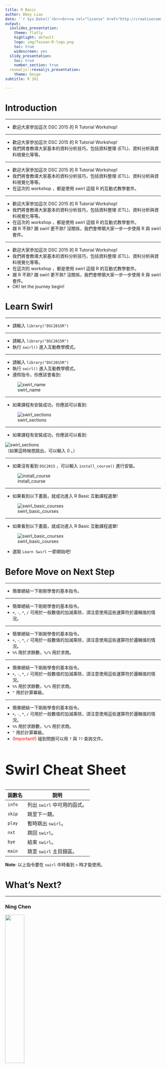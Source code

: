 ```yaml
---
title: R Basic
author: Dboy Liao
date: '`r Sys.Date()`<br><br><a rel="license" href="http://creativecommons.org/licenses/by-nc-sa/4.0/"><img alt="創用 CC 授權條款" style="border-width:0" src="img/by-nc-sa-4.0-88x31.png" /></a>'
output:
  ioslides_presentation:
    theme: flatly
    highlight: default
    logo: img/Taiwan-R-logo.png
    toc: true
    widescreen: yes
  slidy_presentation:
    toc: true
    number_section: true
  revealjs::revealjs_presentation:
    theme: beige
subtitle: R 101

---
```


<style>

slides {
  background-color: black;
}

h2 {
  font-size: 45px
}
</style>

<!--######################################################################################-->
# Introduction
<!--######################################################################################-->

---

- 歡迎大家參加這次 DSC 2015 的 R Tutorial Workshop!

---

- 歡迎大家參加這次 DSC 2015 的 R Tutorial Workshop!
- 我們將會教導大家基本的資料分析技巧，包括資料整理 (ETL)、資料分析與資料視覺化等等。

---

- 歡迎大家參加這次 DSC 2015 的 R Tutorial Workshop!
- 我們將會教導大家基本的資料分析技巧，包括資料整理 (ETL)、資料分析與資料視覺化等等。
- 在這次的 workshop ，都是使用 swirl 這個 R 的互動式教學套件。

---

- 歡迎大家參加這次 DSC 2015 的 R Tutorial Workshop!
- 我們將會教導大家基本的資料分析技巧，包括資料整理 (ETL)、資料分析與資料視覺化等等。
- 在這次的 workshop ，都是使用 swirl 這個 R 的互動式教學套件。
- 跟 R 不熟? 跟 swirl 更不熟? 沒關係，我們會帶領大家一步一步使用 R 與 swirl 套件。

---

- 歡迎大家參加這次 DSC 2015 的 R Tutorial Workshop!
- 我們將會教導大家基本的資料分析技巧，包括資料整理 (ETL)、資料分析與資料視覺化等等。
- 在這次的 workshop ，都是使用 swirl 這個 R 的互動式教學套件。
- 跟 R 不熟? 跟 swirl 更不熟? 沒關係，我們會帶領大家一步一步使用 R 與 swirl 套件。
- OK! let the journey begin!


# Learn Swirl

---

- 請輸入 `library("DSC2015R")`

---

- 請輸入 `library("DSC2015R")`
- 執行 `swirl()` 進入互動教學模式。

---

- 請輸入 `library("DSC2015R")`
- 執行 `swirl()` 進入互動教學模式。
- 遵照指令，你應該會看到:

![swirl_name](img/swirl_enter_name.png)

---

- 如果課程有安裝成功，你應該可以看到:

![swirl_sections](img/swirl_select_section.png)

---

- 如果課程有安裝成功，你應該可以看到:

![swirl_sections](img/swirl_select_section.png)
<br>
（如果這時候想跳出，可以輸入 0 。）

---

- 如果沒有看到 `DSC2015` ，可以輸入 `install_course()` 進行安裝。

![install_course](img/install_course.png)

---

- 如果看到以下畫面，就成功進入 R Basic 互動課程選單!

![swirl_basic_courses](img/basic_courses.png)

---

- 如果看到以下畫面，就成功進入 R Basic 互動課程選單!

![swirl_basic_courses](img/basic_courses.png)


- 選取 `Learn Swirl` 一節開始吧!


# Before Move on Next Step

---

- 簡單總結一下剛剛學會的基本指令。

---

- 簡單總結一下剛剛學會的基本指令。
- `+`, `-`, `*`, `/` 可用於一般數值的加減乘除，須注意使用這些運算符於邏輯值的情況。

---

- 簡單總結一下剛剛學會的基本指令。
- `+`, `-`, `*`, `/` 可用於一般數值的加減乘除，須注意使用這些運算符於邏輯值的情況。
- `%%` 用於求餘數，`%/%` 用於求商。

---

- 簡單總結一下剛剛學會的基本指令。
- `+`, `-`, `*`, `/` 可用於一般數值的加減乘除，須注意使用這些運算符於邏輯值的情況。
- `%%` 用於求餘數，`%/%` 用於求商。
- `^` 用於計算冪級。

---

- 簡單總結一下剛剛學會的基本指令。
- `+`, `-`, `*`, `/` 可用於一般數值的加減乘除，須注意使用這些運算符於邏輯值的情況。
- `%%` 用於求餘數，`%/%` 用於求商。
- `^` 用於計算冪級。
- <font color=red>(Important!)</font> 碰到問題可以用 `?` 與 `??` 查詢文件。

## Swirl Cheat Sheet

|   函數名   |            說明             |
|------------|-----------------------------|
|   `info`   | 列出 `swirl` 中可用的函式。 |
|   `skip`   | 跳至下一題。                |
|   `play`   | 暫時跳出 `swirl`。          |
|   `nxt`    | 跳回 `swirl`。              |
|   `bye`    | 結束 `swirl`。              |
|   `main`   | 跳至 `swirl` 主目錄區。     |

**Note**: 以上指令要在 `swirl` 中時看到 `>` 時才能使用。

# What's Next?

---

### Ning Chen
<div>
<img src="img/ning.jpg" width=35% height=35%>
</div>

- Data Structure in R

---

### Ning Chen
<div>
<img src="img/ning.jpg" width=35% height=35%>
</div>

- Data Structure in R
- Basic Data Analysis with R

---

### Noah
<div>
<img src="img/noah.jpg" width=25% height=25%>
</div>

- User-Defined Function

---

### Noah
<div>
<img src="img/noah.jpg" width=25% height=25%>
</div>

- User-Defined Function
- Control Flow and Exception Handling


# Q / A
